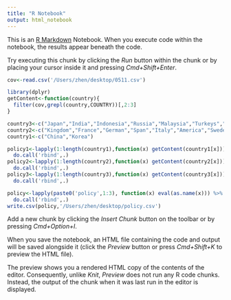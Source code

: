 ```yaml
---
title: "R Notebook"
output: html_notebook
---
```


This is an [R Markdown](http://rmarkdown.rstudio.com) Notebook. When you execute code within the notebook, the results appear beneath the code. 

Try executing this chunk by clicking the *Run* button within the chunk or by placing your cursor inside it and pressing *Cmd+Shift+Enter*. 

```r
cov<-read.csv('/Users/zhen/desktop/0511.csv')
```


```r
library(dplyr)
getContent<-function(country){
  filter(cov,grepl(country,COUNTRY))[,2:3]
}
```


```r
country3<-c("Japan","India","Indonesia","Russia","Malaysia","Turkeys","Singapore","Mexico","Brazil")
country2<-c("Kingdom","France","German","Span","Italy","America","Sweden","Denmark","Norway","Holland","Canada")
country1<-c("China","Korea")
```

```r
policy1<-lapply(1:length(country1),function(x) getContent(country1[x])) %>%
  do.call('rbind',.)
policy2<-lapply(1:length(country2),function(x) getContent(country2[x])) %>%
  do.call('rbind',.)
policy3<-lapply(1:length(country3),function(x) getContent(country3[x])) %>%
  do.call('rbind',.)

policy<-lapply(paste0('policy',1:3), function(x) eval(as.name(x))) %>%
  do.call('rbind',.)
write.csv(policy,'/Users/zhen/desktop/policy.csv')
```

Add a new chunk by clicking the *Insert Chunk* button on the toolbar or by pressing *Cmd+Option+I*.

When you save the notebook, an HTML file containing the code and output will be saved alongside it (click the *Preview* button or press *Cmd+Shift+K* to preview the HTML file). 

The preview shows you a rendered HTML copy of the contents of the editor. Consequently, unlike *Knit*, *Preview* does not run any R code chunks. Instead, the output of the chunk when it was last run in the editor is displayed.

